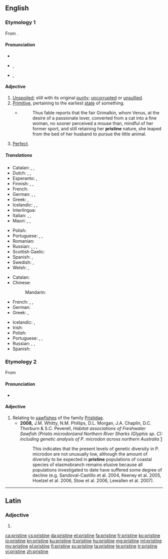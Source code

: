 ==English==

===Etymology 1===
From {{etyl|frm|en}} {{m|frm|pristin}}.

====Pronunciation====
* {{audio|en-us-pristine.ogg|Audio (US)|lang=en}}
* {{IPA|/pɹɪsˈtiːn/|lang=en}}, {{IPA|/pɹɪsˈtaɪn/|lang=en}}
* {{rhymes|iːn|lang=en}}, {{rhymes|aɪn|lang=en}}

====Adjective====
{{en-adj}}

# [[unspoiled|Unspoiled]]; still with its original [[purity]]; [[uncorrupted]] or [[unsullied]].
# [[primitive|Primitive]], pertaining to the earliest [[state]] of something.
#* {{RQ:Fielding Tom Jones}}
#*: Thus fable reports that the fair Grimalkin, whom Venus, at the desire of a passionate lover, converted from a cat into a fine woman, no sooner perceived a mouse than, mindful of her former sport, and still retaining her '''pristine''' nature, she leaped from the bed of her husband to pursue the little animal.
# [[perfect|Perfect]].

=====Translations=====
{{trans-top|unspoiled}}
* Catalan: {{t|ca|primitiu}}, {{t+|ca|primer}}, {{t|ca|pristí}}
* Dutch: {{t+|nl|ongerept}}, {{t+|nl|oorspronkelijk}}, {{t|nl|onaangeroerd}}
* Esperanto: {{t|eo|antaua}}, {{t|eo|primitiva}}
* Finnish: {{t+|fi|tahraton}}, {{t+|fi|koskematon}}, {{t|fi|turmeltumaton}}
* French: {{t+|fr|virginal}}
* German: {{t|de|unberührt}}, {{t|de|jungfräulich}}, {{t+|de|makellos}}
* Greek: {{t+|el|αγνός|m}}, {{t+|el|παρθένος|m}}
* Icelandic: {{t|is|óspilltur|m}}, {{t|is|ósnortinn|m}}, {{t|is|óskemmdur|m}}
* Interlingua: {{t|ia|pristine}}
* Italian: {{t+|it|incontaminato}}, {{t+|it|pristino|m}}, {{t+|it|puro}}
* Maori: {{t|mi|tikitū}}, {{t|mi|toitū}}, {{t|mi|urutapu}}
{{trans-mid}}
* Polish: {{t|pl|dziewiczy, nietknięty}}
* Portuguese: {{t+|pt|virgem}}, {{t|pt|pristino}}, {{t+|pt|imaculado}}
* Romanian: {{t+|ro|virgin}}
* Russian: {{t+|ru|чи́стый|m}}, {{t+|ru|нетро́нутый|m}}, {{t+|ru|неиспо́рченный|m}}, {{t+|ru|де́вственный}} {{qualifier|virginal}}
* Scottish Gaelic: {{t|gd|glan}}
* Spanish: {{t+|es|virgen}}, {{t+|es|prístino}} {{qualifier|deprecated by the RAE}}
* Swedish: {{t|sv|ofördärvad}}, {{t+|sv|ursprunglig}}
* Welsh: {{t+|cy|cyntefig}}, {{t+|cy|gwyryfol}}
{{trans-bottom}}

{{trans-top|pertaining to the earliest state of something}}
* Catalan: {{t|ca|pristí}}
* Chinese:
*: Mandarin: {{t+|cmn|原始|tr=yuánshǐ de|alt=原始的|sc=Hani}}
* French: {{t+|fr|primitif}}, {{t+|fr|antique}}, {{t+|fr|d'origine}}
* German: {{t+|de|ursprünglich}}
* Greek: {{t+|el|αρχαίος|m}}, {{t+|el|πρωτόγονος|m}}
{{trans-mid}}
* Icelandic: {{t+|is|upprunalegur|m}}, {{t+|is|upphaflegur|m}}
* Irish: {{t|ga|cianaosta}}
* Polish: {{t+|pl|pierwotny}}
* Portuguese: {{t+|pt|prisco}}, {{t+|pt|primitivo}}, {{t+|pt|antigo}}
* Russian: {{t+|ru|изнача́льный}}, {{t+|ru|первонача́льный}}, {{t+|ru|первобы́тный}} {{qualifier|primeval}}
* Spanish: {{t+|es|prístino}}
{{trans-bottom}}

===Etymology 2===
From {{etyl|grc|en}} {{m|grc|πρίστης||a saw, one that saws}}

====Pronunciation====
* {{rhymes|aɪn|lang=en}}

====Adjective====
{{en-adj}}

# Relating to [[sawfish]]es of the family [[Pristidae]].
#* '''2008,''' J.M. Whitty, N.M. Phillips, D.L. Morgan, J.A. Chaplin, D.C. Thorburn & S.C. Peverell, ''Habitat associations of Freshwater Sawfish (Pristis microdon)and Northern River Sharks (Glyphis sp. C): including genetic analysis of P. microdon across northern Australia'' [http://www.environment.gov.au/coasts/publications/pubs/freshwater-sawfish-northern-river-shark.pdf]
#*: This indicates that the present levels of genetic diversity in P. microdon are not unusually low, although the amount of diversity to be expected in '''pristine''' populations of coastal species of elasmobranch remains elusive because all populations investigated to date have suffered some degree of decline (e.g. Sandoval-Castillo et al. 2004, Keeney et al. 2005, Hoelzel et al. 2006, Stow et al. 2006, Lewallen et al. 2007).

----

==Latin==

===Adjective===
{{la-adj-form|pristine}}

# {{inflection of|pristinus||voc|m|s|lang=la}}

[[ca:pristine]]
[[cs:pristine]]
[[da:pristine]]
[[et:pristine]]
[[fa:pristine]]
[[fr:pristine]]
[[ko:pristine]]
[[io:pristine]]
[[kn:pristine]]
[[ku:pristine]]
[[lt:pristine]]
[[hu:pristine]]
[[mg:pristine]]
[[ml:pristine]]
[[my:pristine]]
[[pl:pristine]]
[[fi:pristine]]
[[sv:pristine]]
[[ta:pristine]]
[[te:pristine]]
[[tr:pristine]]
[[vi:pristine]]
[[zh:pristine]]